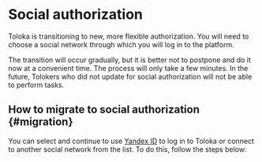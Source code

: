 # Social authorization

Toloka is transitioning to new, more flexible authorization. You will need to choose a social network through which you will log in to the platform.

The transition will occur gradually, but it is better not to postpone and do it now at a convenient time. The process will only take a few minutes. In the future, Tolokers who did not update for social authorization will not be able to perform tasks.

## How to migrate to social authorization {#migration}

You can select and continue to use [Yandex ID](https://passport.yandex.com/profile/phones) to log in to Toloka or connect to another social network from the list. To do this, follow the steps below: